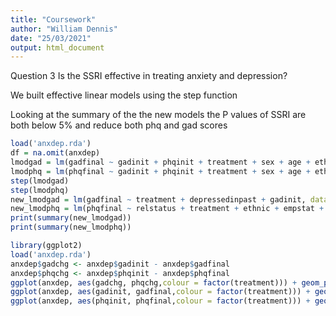 ```yaml
---
title: "Coursework"
author: "William Dennis"
date: "25/03/2021"
output: html_document
---
```


Question 3
Is the SSRI effective in treating anxiety and depression?

We built effective linear models using the step function

Looking at the summary of the the new models the P values of SSRI are both below 5% and reduce both phq and gad scores 


```r
load('anxdep.rda')
df = na.omit(anxdep)
lmodgad = lm(gadfinal ~ gadinit + phqinit + treatment + sex + age + ethnic + finance + education + empstat + relstatus + depressedinpast, data = df)
lmodphq = lm(phqfinal ~ gadinit + phqinit + treatment + sex + age + ethnic + finance + education + empstat + relstatus + depressedinpast, data = df)
step(lmodgad)
step(lmodphq)
new_lmodgad = lm(gadfinal ~ treatment + depressedinpast + gadinit, data = df)
new_lmodphq = lm(phqfinal ~ relstatus + treatment + ethnic + empstat + finance + phqinit, data = df)
print(summary(new_lmodgad))
print(summary(new_lmodphq))
```


```r
library(ggplot2)
load('anxdep.rda')
anxdep$gadchg <- anxdep$gadinit - anxdep$gadfinal
anxdep$phqchg <- anxdep$phqinit - anxdep$phqfinal
ggplot(anxdep, aes(gadchg, phqchg,colour = factor(treatment))) + geom_point() + geom_smooth()
ggplot(anxdep, aes(gadinit, gadfinal,colour = factor(treatment))) + geom_point() + geom_smooth()
ggplot(anxdep, aes(phqinit, phqfinal,colour = factor(treatment))) + geom_point() + geom_smooth()
```

